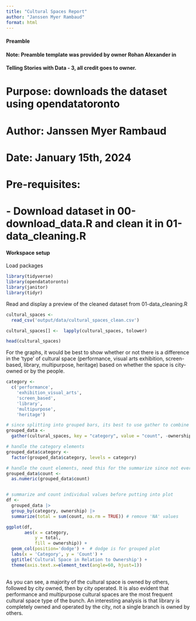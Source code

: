 ```yaml
---
title: "Cultural Spaces Report"
author: "Janssen Myer Rambaud"
format: html
---
```


#### Preamble ####
#### Note: Preamble template was provided by owner Rohan Alexander in
####       Telling Stories with Data - 3, all credit goes to owner.

# Purpose: downloads the dataset using opendatatoronto
# Author: Janssen Myer Rambaud
# Date: January 15th, 2024
# Pre-requisites: 
# - Download dataset in 00-download_data.R and clean it in 01-data_cleaning.R

#### Workspace setup ####
Load packages
```r
library(tidyverse)
library(opendatatoronto)
library(janitor)
library(tidyr)
```

Read and display a preview of the cleaned dataset from 01-data_cleaning.R
```r
cultural_spaces <- 
  read_csv('output/data/cultural_spaces_clean.csv')

cultural_spaces[] <-  lapply(cultural_spaces, tolower)

head(cultural_spaces)
```

For the graphs, it would be best to show whether or not there is a difference
in the 'type' of cultural space (performance, visual arts exhibition, screen-based, library, multipurpose, heritage) based on whether the space is city-owned or by the people.

```r

category <- 
  c('performance', 
    'exhibition_visual_arts', 
    'screen_based', 
    'library', 
    'multipurpose', 
    'heritage')

# since splitting into grouped bars, its best to use gather to combine to keep count
grouped_data <- 
  gather(cultural_spaces, key = "category", value = "count", -ownership)

# handle the category elements
grouped_data$category <- 
  factor(grouped_data$category, levels = category)

# handle the count elements, need this for the summarize since not everything is numeric
grouped_data$count <- 
  as.numeric(grouped_data$count)


# summarize and count individual values before putting into plot
df <- 
  grouped_data |>
  group_by(category, ownership) |>
  summarize(total = sum(count, na.rm = TRUE)) # remove 'NA' values

ggplot(df, 
       aes(x = category, 
           y = total, 
           fill = ownership)) +
  geom_col(position='dodge') +  # dodge is for grouped plot
  labs(x = 'Category', y = 'Count') +
  ggtitle('Cultural Space in Relation to Ownership') +
  theme(axis.text.x=element_text(angle=60, hjust=1))
  
```

As you can see, a majority of the cultural space is owned by others, followed by city owned, then by city operated. It is also evident that performance and multipurpose cultural spaces are the most frequent cultural space type of the bunch. An interesting analysis is that library is completely owned and operated by the city, not a single branch is owned by others. 

